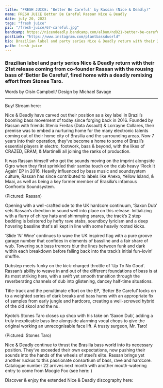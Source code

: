 ---
title: "FRESH JUICE: ‘Better Be Careful’ by Rassan (Nice & Deadly)"
name: FRESH JUICE Better Be Careful Rassan Nice & Deadly
date: july 20, 2023
tags: "fresh juice"
pic: "/fresh-juice/67-careful.jpg"
bandcamp: https://nicendeadly.bandcamp.com/album/nd021-better-be-careful-ep
postLink: "https://www.instagram.com/plantbassdworld"
bio: Brazilian label and party series Nice & Deadly return with their 21st release coming from co-founder Rassan with the rousing bass of ‘Better Be Careful’, fired home with a deadly remixing effort from Stones Taro.
path: fresh-juice
---

### Brazilian label and party series Nice & Deadly return with their 21st release coming from co-founder Rassan with the rousing bass of ‘Better Be Careful’, fired home with a deadly remixing effort from Stones Taro.

<p className="smallText">Words by Oisín Campbell/ Design by Michael Savage</p>

<hr />

<BandCamp src="album=662452582" />

Buy/ Stream here: <HoverLink url="https://nicendeadly.bandcamp.com/album/nd021-better-be-careful-ep" external />

Nice & Deadly have carved out their position as a key label in Brazil’s booming bass movement of today since forging back in 2016. Founded by Rassan with friends Stenio Freitas (Data Assault) & Lorrayne Collares, their premise was to embed a nurturing home for the many electronic talents coming out of their home city of Brasilia and the surrounding areas. Now 7 years into their operation, they’ve become a home to some of Brazil’s essential players in electro, footwork, bass & beyond, with the likes of CRAZED, ERAM, & Martinelli all joining the ranks of production.

It was Rassan himself who got the sounds moving on the imprint alongside Ogro when they first sprinkled their samba touch on the dub heavy ‘Rock It Again’ EP in 2016. Heavily influenced by bass music and soundsystem culture, Rassan has since contributed to labels like Anexo, Yellow Island, & Maai, as well as being a key former member of Brasilia’s infamous Confronto Soundsystem.

<Picture src="/fresh-juice/67-rassan.jpg" alt="Rassan cover pic" size={1200} />
<p className="smallText">(Pictured: Rassan)</p>

Opening with a well-crafted ode to the UK hardcore continuum, ‘Saxon Dub’ sets Rassan’s direction in sound well into place on this release. Initializing with a flurry of chirpy hats and shimmying snares, the track’s 2 step bedding is bolstered by hefty rave stabs, soundboy lyricism and a deep hovering bassline that's all kept in line with some heavily rooted kicks.

‘Slide ‘N’ Wine’ continues to wave the UK inspired flag with a pure groove garage number that confides in elements of bassline and a fair share of wub. Towering sub bass tremors blur the lines between funk and dark within each breakdown before falling back into the track’s initial fun-lovin’ shuffle.

Dubstep meets funky on the kick-charged throttle of ‘Up To No Good’. Rassan’s ability to weave in and out of the different foundations of bass is at its most striking here, with a swift yet smooth transition through the reverberating channels of dub into glistening, dancey half-time situations.

Title-track and the penultimate effort on the EP, ‘Better Be Careful’ locks on to a weighted series of dark breaks and bass hums with an appropriate fix of samples from early jungle and hardcore, creating a well-screwed hybrid of the old skool and the nu.

Kyoto’s Stones Taro closes up shop with his take on ‘Saxon Dub’, adding a truly inexplicable bass line alongside alarming vocal chops to give the original working an unrecognisable face lift. A trusty surgeon, Mr. Taro!

<Picture src="/fresh-juice/67-taro.png" alt="Stones Taro cover pic" size={1200} />
<p className="smallText">(Pictured: Stones Taro)</p>

Nice & Deadly continue to thrust the Brasilia bass world into its necessary position. They’ve exceeded their own expectations, now pushing their sounds into the hands of the wheels of steel’s elite. Rassan brings yet another ruckus to this passionate consortium of bass, rave and hardcore.
Catalogue number 22 arrives next month with another mouth-watering entry to come from Moogie Fox (see here: <HoverLink url="https://nicendeadly.bandcamp.com/album/nd022-biochemical-stasis" external /> )

Discover & enjoy the extended Nice & Deadly discography here: <HoverLink url="https://nicendeadly.bandcamp.com" external />
